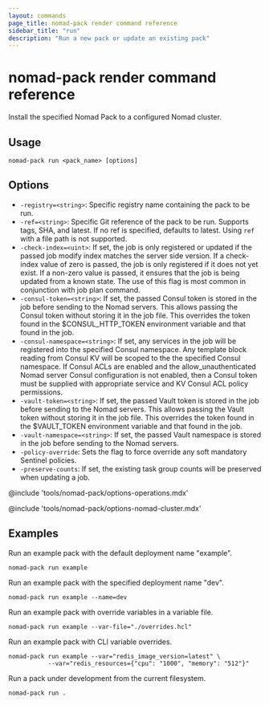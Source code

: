 ```yaml
---
layout: commands
page_title: nomad-pack render command reference
sidebar_title: "run"
description: "Run a new pack or update an existing pack"
---
```


# nomad-pack render command reference

Install the specified Nomad Pack to a configured Nomad cluster.

## Usage

```plaintext
nomad-pack run <pack_name> [options]
```

## Options

- `-registry=<string>`: Specific registry name containing the pack to be run.
- `-ref=<string>`: Specific Git reference of the pack to be run.
					Supports tags, SHA, and latest. If no ref is specified,
					defaults to latest.	Using `ref` with a file path is not supported.
- `-check-index=<uint>`: If set, the job is only registered or updated if the
  passed job modify index matches the server side version. If a
					check-index value of zero is passed, the job is only
					registered if it does not yet exist. If a non-zero value is
					passed, it ensures that the job is being updated from a
					known state. The use of this flag is most common in
					conjunction with job plan command.
- `-consul-token=<string>`: If set, the passed Consul token is stored in the job before
					sending to the Nomad servers. This allows passing the Consul
					token without storing it in the job file. This overrides the
					token found in the $CONSUL_HTTP_TOKEN environment variable
					and that found in the job.
- `-consul-namespace=<string>`: If set, any services in the job will be registered into the
					specified Consul namespace. Any template block reading from
					Consul KV will be scoped to the the specified Consul
					namespace. If Consul ACLs are enabled and the
					allow_unauthenticated Nomad server Consul configuration is
					not enabled, then a Consul token must be supplied with
					appropriate service and KV Consul ACL policy permissions.
- `-vault-token=<string>`: If set, the passed Vault token is stored in the job before
					sending to the Nomad servers. This allows passing the Vault
					token without storing it in the job file. This overrides the
					token found in the $VAULT_TOKEN environment variable and
					that found in the job.
- `-vault-namespace=<string>`: If set, the passed Vault namespace is stored in the job
					before sending to the Nomad servers.
- `-policy-override`: Sets the flag to force override any soft mandatory Sentinel
					policies.
- `-preserve-counts`: If set, the existing task group counts will be preserved
					when updating a job.

@include 'tools/nomad-pack/options-operations.mdx'

@include 'tools/nomad-pack/options-nomad-cluster.mdx'

## Examples

Run an example pack with the default deployment name "example".

```shell
nomad-pack run example
```

Run an example pack with the specified deployment name "dev".

```shell
nomad-pack run example --name=dev
```

Run an example pack with override variables in a variable file.

```shell
nomad-pack run example --var-file="./overrides.hcl"
```

Run an example pack with CLI variable overrides.

```shell
nomad-pack run example --var="redis_image_version=latest" \
           --var="redis_resources={"cpu": "1000", "memory": "512"}"
```

Run a pack under development from the current filesystem.

```shell
nomad-pack run .
```
